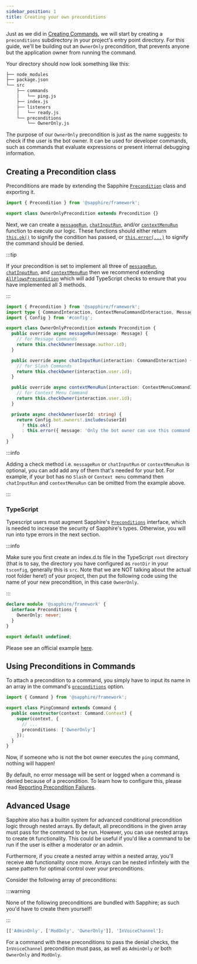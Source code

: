 ```yaml
---
sidebar_position: 1
title: Creating your own preconditions
---
```


Just as we did in [Creating Commands][creating-commands], we will start by creating a `preconditions` subdirectory in
your project's entry point directory. For this guide, we'll be building out an `OwnerOnly` precondition, that prevents
anyone but the application owner from running the command.

Your directory should now look something like this:

```bash {9-10}
├── node_modules
├── package.json
└── src
    ├── commands
    │   └── ping.js
    ├── index.js
    ├── listeners
    │   └── ready.js
    └── preconditions
        └── OwnerOnly.js
```

The purpose of our `OwnerOnly` precondition is just as the name suggests: to check if the user is the bot owner. It can
be used for developer commands, such as commands that evaluate expressions or present internal debugging information.

## Creating a Precondition class

Preconditions are made by extending the Sapphire [`Precondition`][precondition] class and exporting it.

```typescript ts2esm2cjs
import { Precondition } from '@sapphire/framework';

export class OwnerOnlyPrecondition extends Precondition {}
```

Next, we can create a [`messageRun`][preconditionmessagerun], [`chatInputRun`][preconditionchatinputrun], and/or
[`contextMenuRun`][preconditioncontextmenurun] function to execute our logic. These functions should either return
[`this.ok()`][preconditionok] to signify the condition has passed, or [`this.error(...)`][preconditionerror] to signify
the command should be denied.

:::tip

If your precondition is set to implement all three of [`messageRun`][preconditionmessagerun],
[`chatInputRun`][preconditionchatinputrun], and [`contextMenuRun`][preconditioncontextmenurun] then we recommend
extending [`AllFlowsPrecondition`][all-flows-precondition] which will add TypeScript checks to ensure that you have
implemented all 3 methods.

:::

```typescript ts2esm2cjs|{5-17}|{6-17}
import { Precondition } from '@sapphire/framework';
import type { CommandInteraction, ContextMenuCommandInteraction, Message } from 'discord.js';
import { Config } from '#config';

export class OwnerOnlyPrecondition extends Precondition {
  public override async messageRun(message: Message) {
    // for Message Commands
    return this.checkOwner(message.author.id);
  }

  public override async chatInputRun(interaction: CommandInteraction) {
    // for Slash Commands
    return this.checkOwner(interaction.user.id);
  }

  public override async contextMenuRun(interaction: ContextMenuCommandInteraction) {
    // for Context Menu Command
    return this.checkOwner(interaction.user.id);
  }

  private async checkOwner(userId: string) {
    return Config.bot.owners!.includes(userId)
      ? this.ok()
      : this.error({ message: 'Only the bot owner can use this command!' });
  }
}
```

:::info

Adding a check method i.e. `messageRun` or `chatInputRun` or `contextMenuRun` is optional, you can add add any of them
that's needed for your bot. For example, if your bot has no `Slash` or `Context menu` command then `chatInputRun` and
`contextMenuRun` can be omitted from the example above.

:::

<!--
  TODO: Once we have a dedicated TypeScript page this should link to that instead of a code example.
  Including why augmenting with `never` works and the difference between that and augmenting with an object.
-->

### TypeScript

Typescript users must augment Sapphire's [`Preconditions`][preconditions-interface] interface, which is needed to
increase the security of Sapphire's types. Otherwise, you will run into type errors in the next section.

:::info

Make sure you first create an index.d.ts file in the TypeScript `root` directory (that is to say, the directory you have
configured as `rootDir` in your `tsconfig`, generally this is `src`. Note that we are NOT talking about the actual root
folder here!) of your project, then put the following code using the name of your new precondition, in this case
`OwnerOnly`.

:::

```typescript {2-4} showLineNumbers
declare module '@sapphire/framework' {
  interface Preconditions {
    OwnerOnly: never;
  }
}

export default undefined;
```

Please see an official example [here][preconditions-augment].

## Using Preconditions in Commands

To attach a precondition to a command, you simply have to input its name in an array in the command's
[`preconditions`][preconditions-option] option.

```typescript ts2esm2cjs|{7}|{7}
import { Command } from '@sapphire/framework';

export class PingCommand extends Command {
  public constructor(context: Command.Context) {
    super(context, {
      // ...
      preconditions: ['OwnerOnly']
    });
  }
}
```

Now, if someone who is not the bot owner executes the `ping` command, nothing will happen!

By default, no error message will be sent or logged when a command is denied because of a precondition. To learn how to
configure this, please read [Reporting Precondition Failures][reporting-precondition-failure].

## Advanced Usage

Sapphire also has a builtin system for advanced conditional precondition logic through nested arrays. By default, all
preconditions in the given array must pass for the command to be run. However, you can use nested arrays to create `OR`
functionality. This could be useful if you'd like a command to be run if the user is either a moderator _or_ an admin.

Furthermore, if you create a nested array within a nested array, you'll receive `AND` functionality once more. Arrays
can be nested infinitely with the same pattern for optimal control over your preconditions.

Consider the following array of preconditions:

:::warning

None of the following preconditions are bundled with Sapphire; as such you'd have to create them yourself!

:::

```js
[['AdminOnly', ['ModOnly', 'OwnerOnly']], 'InVoiceChannel'];
```

For a command with these preconditions to pass the denial checks, the `InVoiceChannel` precondition must pass, as well
as `AdminOnly` _or_ both `OwnerOnly` and `ModOnly`.

[all-flows-precondition]: ../../Documentation/api-framework/classes/AllFlowsPrecondition-1
[creating-commands]: ../getting-started/creating-a-basic-command
[precondition]: ../../Documentation/api-framework/classes/Precondition-1
[preconditionmessagerun]: ../../Documentation/api-framework/classes/Precondition-1#messagerun
[preconditionchatinputrun]: ../../Documentation/api-framework/classes/Precondition-1#chatinputrun
[preconditioncontextmenurun]: ../../Documentation/api-framework/classes/Precondition-1#contextmenurun
[preconditionok]: ../../Documentation/api-framework/classes/Precondition-1#ok
[preconditionerror]: ../../Documentation/api-framework/classes/Precondition-1#error
[preconditions-option]: ../../Documentation/api-framework/interfaces/CommandOptions#preconditions
[preconditions-interface]: ../../Documentation/api-framework/interfaces/Preconditions
[preconditions-augment]:
  https://github.com/sapphiredev/examples/blob/main/examples/with-typescript-recommended/src/preconditions/OwnerOnly.ts#L27-L31
[reporting-precondition-failure]: ./reporting-precondition-failure
